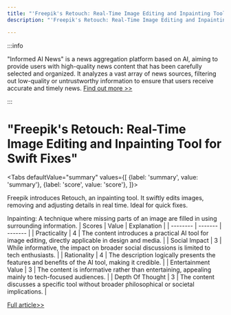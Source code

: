 ```yaml
---
title: "'Freepik's Retouch: Real-Time Image Editing and Inpainting Tool for Swift Fixes'"
description: "'Freepik's Retouch: Real-Time Image Editing and Inpainting Tool for Swift Fixes'"

---
```



:::info

"Informed AI News" is a news aggregation platform based on AI, aiming to provide users with high-quality news content that has been carefully selected and organized. It analyzes a vast array of news sources, filtering out low-quality or untrustworthy information to ensure that users receive accurate and timely news.  [Find out more >>](/)

:::

# "Freepik's Retouch: Real-Time Image Editing and Inpainting Tool for Swift Fixes"


<Tabs
	defaultValue="summary"
	values={[
	{label: 'summary', value: 'summary'},
	{label: 'score', value: 'score'},
]}>
<TabItem value="summary">


Freepik introduces Retouch, an inpainting tool. It swiftly edits images, removing and adjusting details in real time. Ideal for quick fixes.

Inpainting: A technique where missing parts of an image are filled in using surrounding information.
</TabItem>
<TabItem value="score">
	| Scores     | Value   | Explanation |
	| -------- | ------- | ------- |
	| Practicality  | 4    | The content introduces a practical AI tool for image editing, directly applicable in design and media.    |
	| Social Impact | 3     | While informative, the impact on broader social discussions is limited to tech enthusiasts.    |
	| Rationality    | 4    | The description logically presents the features and benefits of the AI tool, making it credible.    |
	| Entertainment Value    | 3    | The content is informative rather than entertaining, appealing mainly to tech-focused audiences.    |
	| Depth Of Thought    | 3    | The content discusses a specific tool without broader philosophical or societal implications.    |
</TabItem>
</Tabs>

[Full article>>](https://x.com/mhdfaran/status/1801571120132526184)
